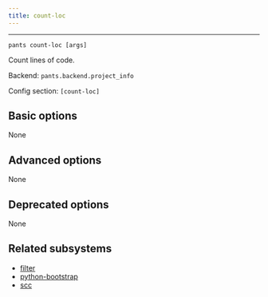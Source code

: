 ```yaml
---
title: count-loc
---
```



---

```
pants count-loc [args]
```

Count lines of code.

Backend: <span className="color--primary">`pants.backend.project_info`</span>

Config section: <span className="color--primary">`[count-loc]`</span>

<span className={styles.options}>

## Basic options
None

## Advanced options

None

## Deprecated options

None

## Related subsystems

- [filter](../subsystems/filter.mdx)
- [python-bootstrap](../subsystems/python-bootstrap.mdx)
- [scc](../subsystems/scc.mdx)

</span>